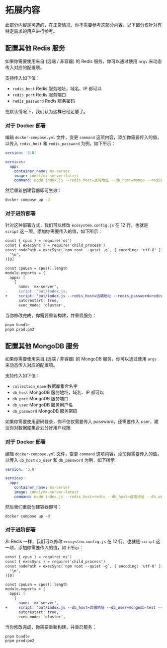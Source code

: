 # 拓展内容


<Callout type="warning" emoji="⚠️">
此部分内容是可选的，在正常情况，你不需要参考这部分内容。以下部分仅针对有特定需求的用户进行参考。
</Callout>

## 配置其他 Redis 服务

如果你需要使用来自 (远端 / 非容器) 的 Redis 服务，你可以通过使用 `argv` 来动态传入对应的配置项。

支持传入如下值：

- `redis_host` Redis 服务地址，域名、IP 都可以
- `redis_port` Redis 服务端口
- `redis_password` Redis 服务密码

在默认情况下，我们认为这样已经足够了。

### 对于 Docker 部署

编辑 `docker-compose.yml` 文件，变更 `command` 这项内容，添加你需要传入的值，以传入 `redis_host` 和 `redis_password` 为例，如下所示：

```yaml
version: '3.8'

services:
  app:
    container_name: mx-server
    image: innei/mx-server:latest
    command: node index.js --redis_host=远端地址 --db_host=mongo --redis_password=redis?passwd --allowed_origins=${ALLOWED_ORIGINS} --jwt_secret=${JWT_SECRET} --color
```

然后重新创建容器即可生效：

```bash
docker compose up -d
```

### 对于进阶部署

针对这种部署方式，我们可以修改 `ecosystem.config.js` 在 12 行，也就是 `script` 这一项，添加你需要传入的值，如下所示：

```diff
const { cpus } = require('os')
const { execSync } = require('child_process')
const nodePath = execSync(`npm root --quiet -g`, { encoding: 'utf-8' }).split(
  '\n',
)[0]

const cpuLen = cpus().length
module.exports = {
  apps: [
    {
      name: 'mx-server',
-     script: 'out/index.js,
+     script: 'out/index.js --redis_host=远端地址 --redis_password=redis?passwd',
      autorestart: true,
      exec_mode: 'cluster',
```

当你修改完成，你需要重新构建，并重启服务：

```bash
pnpm bundle
pnpm prod:pm2
```

## 配置其他 MongoDB 服务

如果你需要使用来自 (远端 / 非容器) 的 MongoDB 服务，你可以通过使用 `argv` 来动态传入对应的配置项。

支持传入如下值：

- `collection_name` 数据库集合名字
- `db_host` MongoDB 服务地址，域名、IP 都可以
- `db_port` MongoDB 服务端口
- `db_user` MongoDB 服务用户名
- `db_password` MongoDB 服务密码

<Callout type="warning" emoji="⚠️">
如果你需要使用密码登录，你不仅仅需要传入 password，还需要传入 user，建议你对数据库集合划分好用户权限
</Callout>

### 对于 Docker 部署

编辑 `docker-compose.yml` 文件，变更 `command` 这项内容，添加你需要传入的值，以传入 `db_host` `db_user` 和 `db_password` 为例，如下所示：

```yaml
version: '3.8'

services:
  app:
    container_name: mx-server
    image: innei/mx-server:latest
    command: node index.js --redis_host=redis --db_host=远端地址 --db_user=mongodb-test --db_password=db?passwd --allowed_origins=${ALLOWED_ORIGINS} --jwt_secret=${JWT_SECRET} --color
```

然后我们重启创建容器即可：

```
docker compose up -d
```

### 对于进阶部署

和 Redis 一样，我们可以修改 `ecosystem.config.js` 在 12 行，也就是 `script` 这一项，添加你需要传入的值，如下所示：

```diff
const { cpus } = require('os')
const { execSync } = require('child_process')
const nodePath = execSync(`npm root --quiet -g`, { encoding: 'utf-8' }).split(
  '\n',
)[0]

const cpuLen = cpus().length
module.exports = {
  apps: [
    {
      name: 'mx-server',
+     script: 'out/index.js --db_host=远端地址 --db_user=mongodb-test --db_password=db?passwd',
      autorestart: true,
      exec_mode: 'cluster',
```

当你修改完成，你需要重新构建，并重启服务：

```bash
pnpm bundle
pnpm prod:pm2
```